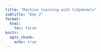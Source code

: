 ```yaml
---
title: "Machine learning with tidymodels"
subtitle: "Day 2"
format:
  html:
    toc: false
knitr:
  opts_chunk: 
    echo: true    
---
```


```r

```
